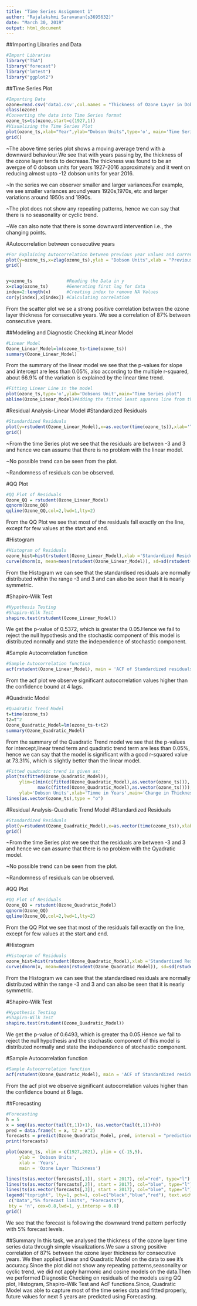 ---
title: "Time Series Assignment 1"
author: "Rajalakshmi Saravanan(s3695632)"
date: "March 30, 2019"
output: html_document
---

##Importing Libraries and Data
```{r}
#Import Libraries
library("TSA")
library("forecast")
library("lmtest")
library("ggplot2")
```

##Time Series Plot
```{r}
#Importing Data
ozone=read.csv('data1.csv',col.names = "Thickness of Ozone Layer in Dobson Units",header = FALSE)
class(ozone)
#Converting the data into Time Series format
ozone_ts=ts(ozone,start=c(1927,1))
#Visualizing the Time Series Plot
plot(ozone_ts,xlab="Year",ylab="Dobson Units",type='o', main='Time Series Plot of Thickness of Ozone Layer in Dobson Units')
grid()
```


~The above time series plot shows a moving average trend with a downward behaviour.We see that with years passing by, the thickness of the ozone layer tends to decrease.The thickness was found to be an avergae of 0 dobson units for years 1927-2016 approximately and it went on reducing almost upto -12 dobson units for year 2016. 

~In the series we can observer smaller and larger variances.For example, we see smaller variances around years 1920s,1970s, etc and larger variations around 1950s and 1990s.

~The plot does not show any  repeating patterns, hence we can say that there is no seasonality or cyclic trend.

~We can also note that there is some downward intervention i.e., the changing points.

#Autocorrelation between consecutive years
```{r}
#For Explaining Autocorrelation between previous year values and current years.
plot(y=ozone_ts,x=zlag(ozone_ts),ylab = "Dobson Units",xlab = "Previous Year Dobson Units",main = "Scatter Plot of Ozone Thicknes for consecutive years")
grid()


y=ozone_ts             #Reading the Data in y
x=zlag(ozone_ts)       #Generating first lag for data
index=2:length(x)      #Creating index to remove NA Values
cor(y[index],x[index]) #Calculating correlation
```
From the scatter plot we se a strong positive correlation between the ozone layer thickness for consecutive years. We see a correlation of 87% between consecutive years.

##Modeling and Diagnostic Checking
#Linear Model
```{r}
#Linear Model
Ozone_Linear_Model=lm(ozone_ts~time(ozone_ts))
summary(Ozone_Linear_Model)
```
From the summary of the linear model we see that the p-values for slope and intercept are less than 0.05%, also according to the multiple r-squared, about 66.9% of the variation is explained by the linear time trend.

```{r}
#Fitting Linear Line in the model
plot(ozone_ts,type='o',ylab='Dobsons Unit',main="Time Series plot")
abline(Ozone_Linear_Model)#Adding the fitted least squares line from the linear model
```

#Residual Analysis-Linear Model
#Standardized Residuals
```{r}
#Standardized Residuals
plot(y=rstudent(Ozone_Linear_Model),x=as.vector(time(ozone_ts)),xlab='Time',ylab='Standardized Residuals',type='o',main='Time Series Plot of Residuals')
grid()
```

~From the time Series plot we see that the residuals are between -3 and 3 and hence we can assume that there is no problem with the linear model.

~No possible trend can be seen from the plot.

~Randomness of residuals can be observed.

#QQ Plot
```{r}
#QQ Plot of Residuals
Ozone_QQ = rstudent(Ozone_Linear_Model)
qqnorm(Ozone_QQ)
qqline(Ozone_QQ,col=2,lwd=1,lty=2)
```

From the QQ Plot we see that most of the residuals fall exactly on the line, except for few values at the start and end.

#Histogram
```{r}
#Histogram of Residuals
ozone_hist=hist(rstudent(Ozone_Linear_Model),xlab ='Standardized Residual',main ='Histogram of Standardized Residuals',ylim = c(0,0.5),freq = FALSE)
curve(dnorm(x, mean=mean(rstudent(Ozone_Linear_Model)), sd=sd(rstudent(Ozone_Linear_Model))), col="blue", lwd=2, add=TRUE, yaxt="n")
```

From the Histogram we can see that the standardised residuals are normally distributed within the range -3 and 3 and can also be seen that it is nearly symmetric.

#Shapiro-Wilk Test
```{r}
#Hypothesis Testing
#Shapiro-Wilk Test
shapiro.test(rstudent(Ozone_Linear_Model))
```

We get the p-value of 0.5372, which is greater tha 0.05.Hence we fail to reject the null hypothesis and the stochastic component of this model is distributed normally and state the independence of stochastic component.

#Sample Autocorrelation function
```{r}
#Sample Autocorrelation function
acf(rstudent(Ozone_Linear_Model), main = 'ACF of Standardized residuals',lag.max = 50)
```

From the acf plot we observe significant autocorrelation values higher than the confidence bound at 4 lags.

#Quadratic Model
```{r}
#Quadratic Trend Model
t=time(ozone_ts)
t2=t^2
Ozone_Quadratic_Model=lm(ozone_ts~t+t2)
summary(Ozone_Quadratic_Model)
```

From the summary of the Quadratic Trend model we see that the p-values for intercept,linear trend term and quadratic trend term are less than 0.05%, hence we can say that the model is significant with a good r-squared value at 73.31%, which is slightly better than the linear model.
```{r}
#Fitted quadtraic trend is given as:
plot(ts(fitted(Ozone_Quadratic_Model)),
     ylim=c(min(c(fitted(Ozone_Quadratic_Model),as.vector(ozone_ts))),
            max(c(fitted(Ozone_Quadratic_Model),as.vector(ozone_ts)))),
     ylab='Dobson Units',xlab='Timme in Years',main='Change in Thickness of Ozone Layer')
lines(as.vector(ozone_ts),type = "o")
```

#Residual Analysis-Quadratic Trend Model
#Standardized Residuals
```{r}
#Standardized Residuals
plot(y=rstudent(Ozone_Quadratic_Model),x=as.vector(time(ozone_ts)),xlab='Time',ylab='Standardized Residuals',type='o',main='Time Series Plot of Residuals')
grid()
```

~From the time Series plot we see that the residuals are between -3 and 3 and hence we can assume that there is no problem with the Qyadratic model.

~No possible trend can be seen from the plot.

~Randomness of residuals can be observed.

#QQ Plot
```{r}
#QQ Plot of Residuals
Ozone_QQ = rstudent(Ozone_Quadratic_Model)
qqnorm(Ozone_QQ)
qqline(Ozone_QQ,col=2,lwd=1,lty=2)
```

From the QQ Plot we see that most of the residuals fall exactly on the line, except for few values at the start and end.

#Histogram
```{r}
#Histogram of Residuals
ozone_hist=hist(rstudent(Ozone_Quadratic_Model),xlab ='Standardized Residual',main ='Histogram of Standardized Residuals',ylim = c(0,0.5),freq = FALSE)
curve(dnorm(x, mean=mean(rstudent(Ozone_Quadratic_Model)), sd=sd(rstudent(Ozone_Quadratic_Model))), col="green", lwd=2, add=TRUE, yaxt="n")
```

From the Histogram we can see that the standardised residuals are normally distributed within the range -3 and 3 and can also be seen that it is nearly symmetric.

#Shapiro-Wilk Test
```{r}
#Hypothesis Testing
#Shapiro-Wilk Test
shapiro.test(rstudent(Ozone_Quadratic_Model))
```

We get the p-value of 0.6493, which is greater tha 0.05.Hence we fail to reject the null hypothesis and the stochastic component of this model is distributed normally and state the independence of stochastic component.

#Sample Autocorrelation function
```{r}
#Sample Autocorrelation function
acf(rstudent(Ozone_Quadratic_Model), main = 'ACF of Standardized residuals',lag.max = 50)
```

From the acf plot we observe significant autocorrelation values higher than the confidence bound at 6 lags.

##Forecasting
```{r}
#Forecasting
h = 5 
x = seq((as.vector(tail(t,1))+1), (as.vector(tail(t,1))+h))
pred = data.frame(t = x, t2 = x^2)
forecasts = predict(Ozone_Quadratic_Model, pred, interval = "prediction")
print(forecasts)

plot(ozone_ts, xlim = c(1927,2021), ylim = c(-15,5), 
     ylab = 'Dobson Units',
     xlab = 'Years',
     main = 'Ozone Layer Thickness')

lines(ts(as.vector(forecasts[,1]), start = 2017), col="red", type="l")
lines(ts(as.vector(forecasts[,2]), start = 2017), col="blue", type="l")
lines(ts(as.vector(forecasts[,3]), start = 2017), col="blue", type="l")
legend("topright", lty=1, pch=1, col=c("black","blue","red"), text.width = 20,
 c("Data","5% forecast limits", "Forecasts"),
 bty = 'n', cex=0.8,lwd=1, y.intersp = 0.8)
grid()
```

We see that the forecast is following the downward trend pattern perfectly with 5% forecast levels.


##Summary
In this task, we analysed the thickness of the ozone layer time series data through simple visualizations.We saw a strong positive correlation of 87% between the ozone layer thickness for consecutive years. We then applied Linear and Quadratic Model on the data to see it's accuracy.Since the plot did not show any  repeating patterns,seasonality or cyclic trend, we did not apply harmonic and cosine models on the data.Then we performed Diagnostic Checking on residuals of the models using QQ plot, Histogram, Shapiro-Wilk Test and AcF functions.Since, Quadratic Model was able to capture most of the time series data and fitted properly, future values for next 5 years are predicted using Forecasting.